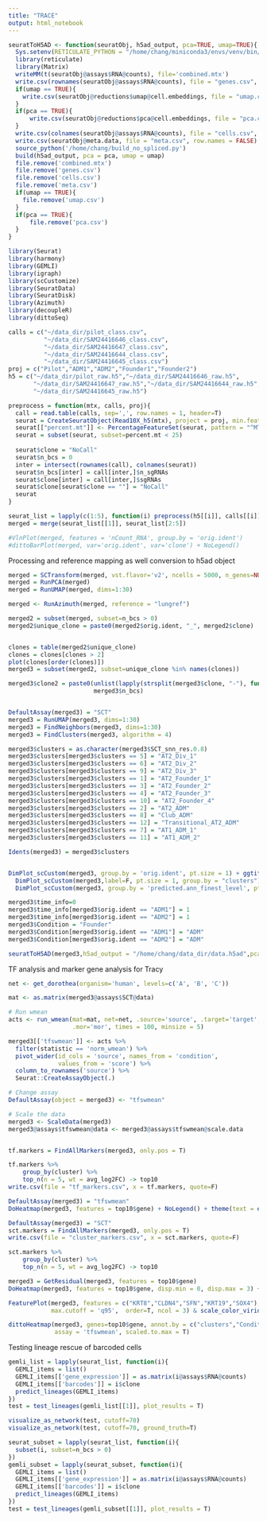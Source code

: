 ```yaml
---
title: "TRACE"
output: html_notebook
---
```


```r
seuratToH5AD <- function(seuratObj, h5ad_output, pca=TRUE, umap=TRUE){
  Sys.setenv(RETICULATE_PYTHON = "/home/chang/miniconda3/envs/venv/bin/python")
  library(reticulate)
  library(Matrix)
  writeMM(t(seuratObj@assays$RNA@counts), file='combined.mtx')
  write.csv(rownames(seuratObj@assays$RNA@counts), file = "genes.csv", row.names = FALSE)
  if(umap == TRUE){
  	write.csv(seuratObj@reductions$umap@cell.embeddings, file = "umap.csv", row.names = FALSE)
  }
  if(pca == TRUE){
	  write.csv(seuratObj@reductions$pca@cell.embeddings, file = "pca.csv", row.names = FALSE)
  }
  write.csv(colnames(seuratObj@assays$RNA@counts), file = "cells.csv", row.names = FALSE)
  write.csv(seuratObj@meta.data, file = "meta.csv", row.names = FALSE)
  source_python('/home/chang/build_no_spliced.py')
  build(h5ad_output, pca = pca, umap = umap)
  file.remove('combined.mtx')
  file.remove('genes.csv')
  file.remove('cells.csv')
  file.remove('meta.csv')
  if(umap == TRUE){
  	file.remove('umap.csv')
  }
  if(pca == TRUE){
	  file.remove('pca.csv')
  }
}
```

```r
library(Seurat)
library(harmony)
library(GEMLI)
library(igraph)
library(scCustomize)
library(SeuratData)
library(SeuratDisk)
library(Azimuth)
library(decoupleR)
library(dittoSeq)

calls = c("~/data_dir/pilot_class.csv",
          "~/data_dir/SAM24416646_class.csv",
          "~/data_dir/SAM24416647_class.csv",
          "~/data_dir/SAM24416644_class.csv",
          "~/data_dir/SAM24416645_class.csv")
proj = c("Pilot","ADM1","ADM2","Founder1","Founder2")
h5 = c("~/data_dir/pilot_raw.h5","~/data_dir/SAM24416646_raw.h5",
       "~/data_dir/SAM24416647_raw.h5","~/data_dir/SAM24416644_raw.h5",
       "~/data_dir/SAM24416645_raw.h5")

preprocess = function(mtx, calls, proj){
  call = read.table(calls, sep=',', row.names = 1, header=T)
  seurat = CreateSeuratObject(Read10X_h5(mtx), project = proj, min.features = 1000)
  seurat[["percent.mt"]] <- PercentageFeatureSet(seurat, pattern = "^MT-")
  seurat = subset(seurat, subset=percent.mt < 25)
  
  seurat$clone = "NoCall"
  seurat$n_bcs = 0
  inter = intersect(rownames(call), colnames(seurat))
  seurat$n_bcs[inter] = call[inter,]$n_sgRNAs
  seurat$clone[inter] = call[inter,]$sgRNAs
  seurat$clone[seurat$clone == ""] = "NoCall"
  seurat
}

seurat_list = lapply(c(1:5), function(i) preprocess(h5[[i]], calls[[i]], proj[[i]]))
merged = merge(seurat_list[[1]], seurat_list[2:5])

#VlnPlot(merged, features = 'nCount_RNA', group.by = 'orig.ident')
#dittoBarPlot(merged, var='orig.ident', var='clone') + NoLegend()
```
Processing and reference mapping as well conversion to h5ad object
```r
merged = SCTransform(merged, vst.flavor='v2', ncells = 5000, n_genes=NULL)
merged = RunPCA(merged)
merged = RunUMAP(merged, dims=1:30)

merged <- RunAzimuth(merged, reference = "lungref")

merged2 = subset(merged, subset=n_bcs > 0)
merged2$unique_clone = paste0(merged2$orig.ident, "_", merged2$clone)


clones = table(merged2$unique_clone)
clones = clones[clones > 2]
plot(clones[order(clones)])
merged3 = subset(merged2, subset=unique_clone %in% names(clones))

merged3$clone2 = paste0(unlist(lapply(strsplit(merged3$clone, "-"), function(i) i[[2]])),
                        merged3$n_bcs)


DefaultAssay(merged3) = "SCT"
merged3 = RunUMAP(merged3, dims=1:30)
merged3 = FindNeighbors(merged3, dims=1:30)
merged3 = FindClusters(merged3, algorithm = 4)

merged3$clusters = as.character(merged3$SCT_snn_res.0.8)
merged3$clusters[merged3$clusters == 5] = "AT2_Div_1"
merged3$clusters[merged3$clusters == 6] = "AT2_Div_2"
merged3$clusters[merged3$clusters == 9] = "AT2_Div_3"
merged3$clusters[merged3$clusters == 1] = "AT2_Founder_1"
merged3$clusters[merged3$clusters == 3] = "AT2_Founder_2"
merged3$clusters[merged3$clusters == 4] = "AT2_Founder_3"
merged3$clusters[merged3$clusters == 10] = "AT2_Founder_4"
merged3$clusters[merged3$clusters == 2] = "AT2_ADM"
merged3$clusters[merged3$clusters == 8] = "Club_ADM"
merged3$clusters[merged3$clusters == 12] = "Transitional_AT2_ADM"
merged3$clusters[merged3$clusters == 7] = "AT1_ADM_1"
merged3$clusters[merged3$clusters == 11] = "AT1_ADM_2"

Idents(merged3) = merged3$clusters


DimPlot_scCustom(merged3, group.by = 'orig.ident', pt.size = 1) + ggtitle("Batch") +  
  DimPlot_scCustom(merged3,label=F, pt.size = 1, group.by = "clusters") + ggtitle("DeNovo") + 
  DimPlot_scCustom(merged3, group.by = 'predicted.ann_finest_level', pt.size = 1) & NoAxes()

merged3$time_info=0
merged3$time_info[merged3$orig.ident == "ADM1"] = 1
merged3$time_info[merged3$orig.ident == "ADM2"] = 1
merged3$Condition = "Founder"
merged3$Condition[merged3$orig.ident == "ADM1"] = "ADM"
merged3$Condition[merged3$orig.ident == "ADM2"] = "ADM"

seuratToH5AD(merged3,h5ad_output = "/home/chang/data_dir/data.h5ad",pca = TRUE,umap=TRUE)
```
TF analysis and marker gene analysis for Tracy
```r
net <- get_dorothea(organism='human', levels=c('A', 'B', 'C'))

mat <- as.matrix(merged3@assays$SCT@data)

# Run wmean
acts <- run_wmean(mat=mat, net=net, .source='source', .target='target',
                  .mor='mor', times = 100, minsize = 5)

merged3[['tfswmean']] <- acts %>%
  filter(statistic == 'norm_wmean') %>%
  pivot_wider(id_cols = 'source', names_from = 'condition',
              values_from = 'score') %>%
  column_to_rownames('source') %>%
  Seurat::CreateAssayObject(.)

# Change assay
DefaultAssay(object = merged3) <- "tfswmean"

# Scale the data
merged3 <- ScaleData(merged3)
merged3@assays$tfswmean@data <- merged3@assays$tfswmean@scale.data


tf.markers = FindAllMarkers(merged3, only.pos = T)

tf.markers %>%
    group_by(cluster) %>%
    top_n(n = 5, wt = avg_log2FC) -> top10
write.csv(file = "tf_markers.csv", x = tf.markers, quote=F)

DefaultAssay(merged3) = "tfswmean"
DoHeatmap(merged3, features = top10$gene) + NoLegend() + theme(text = element_text(size=12))

DefaultAssay(merged3) = "SCT"
sct.markers = FindAllMarkers(merged3, only.pos = T)
write.csv(file = "cluster_markers.csv", x = sct.markers, quote=F)

sct.markers %>%
    group_by(cluster) %>%
    top_n(n = 5, wt = avg_log2FC) -> top10

merged3 = GetResidual(merged3, features = top10$gene)
DoHeatmap(merged3, features = top10$gene, disp.min = 0, disp.max = 3) + NoLegend() + scale_fill_viridis()

FeaturePlot(merged3, features = c("KRT8","CLDN4","SFN","KRT19","SOX4"),
            max.cutoff = 'q95',  order=T, ncol = 3) & scale_color_viridis() & NoAxes()

dittoHeatmap(merged3, genes=top10$gene, annot.by = c("clusters","Condition"),
             assay = 'tfswmean', scaled.to.max = T)


```
Testing lineage rescue of barcoded cells
```r
gemli_list = lapply(seurat_list, function(i){
  GEMLI_items = list()
  GEMLI_items[['gene_expression']] = as.matrix(i@assays$RNA@counts)
  GEMLI_items[['barcodes']] = i$clone
  predict_lineages(GEMLI_items)
})
test = test_lineages(gemli_list[[1]], plot_results = T)

visualize_as_network(test, cutoff=70)
visualize_as_network(test, cutoff=70, ground_truth=T) 

seurat_subset = lapply(seurat_list, function(i){
  subset(i, subset=n_bcs > 0)
})
gemli_subset = lapply(seurat_subset, function(i){
  GEMLI_items = list()
  GEMLI_items[['gene_expression']] = as.matrix(i@assays$RNA@counts)
  GEMLI_items[['barcodes']] = i$clone
  predict_lineages(GEMLI_items)
})
test = test_lineages(gemli_subset[[1]], plot_results = T)
```